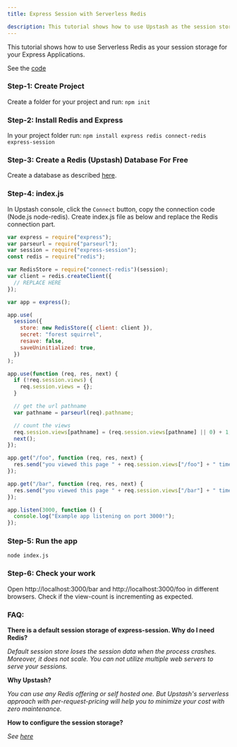 ```yaml
---
title: Express Session with Serverless Redis

description: This tutorial shows how to use Upstash as the session storage of your Express application.
---
```


This tutorial shows how to use Serverless Redis as your session storage for your
Express Applications.

See the
[code](https://github.com/upstash/serverless-tutorials/tree/master/express-session-with-redis)

### Step-1: Create Project

Create a folder for your project and run: `npm init`

### Step-2: Install Redis and Express

In your project folder run:
`npm install express redis connect-redis express-session`

### Step-3: Create a Redis (Upstash) Database For Free

Create a database as described [here](../overall/getstarted).

### Step-4: index.js

In Upstash console, click the `Connect` button, copy the connection code
(Node.js node-redis). Create index.js file as below and replace the Redis
connection part.

```javascript
var express = require("express");
var parseurl = require("parseurl");
var session = require("express-session");
const redis = require("redis");

var RedisStore = require("connect-redis")(session);
var client = redis.createClient({
  // REPLACE HERE
});

var app = express();

app.use(
  session({
    store: new RedisStore({ client: client }),
    secret: "forest squirrel",
    resave: false,
    saveUninitialized: true,
  })
);

app.use(function (req, res, next) {
  if (!req.session.views) {
    req.session.views = {};
  }

  // get the url pathname
  var pathname = parseurl(req).pathname;

  // count the views
  req.session.views[pathname] = (req.session.views[pathname] || 0) + 1;
  next();
});

app.get("/foo", function (req, res, next) {
  res.send("you viewed this page " + req.session.views["/foo"] + " times");
});

app.get("/bar", function (req, res, next) {
  res.send("you viewed this page " + req.session.views["/bar"] + " times");
});

app.listen(3000, function () {
  console.log("Example app listening on port 3000!");
});
```

### Step-5: Run the app

`node index.js`

### Step-6: Check your work

Open http://localhost:3000/bar and http://localhost:3000/foo in different
browsers. Check if the view-count is incrementing as expected.

### FAQ:

**There is a default session storage of express-session. Why do I need Redis?**

_Default session store loses the session data when the process crashes.
Moreover, it does not scale. You can not utilize multiple web servers to serve
your sessions._

**Why Upstash?**

_You can use any Redis offering or self hosted one. But Upstash's serverless
approach with per-request-pricing will help you to minimize your cost with zero
maintenance._

**How to configure the session storage?**

_See [here](https://github.com/expressjs/session#readme)_
